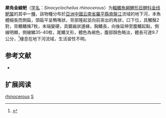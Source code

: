 {{Speciesbox
| name = 犀角金線鲃
| status = NE
| status_system = IUCN3.1
| image = 
| genus = Sinocyclocheilus
| species = rhinocerous
| authority = Li & Tao, 1994
| synonyms = 
}}

'''犀角金線鲃'''（[[学名|学名]]：''Sinocyclocheilus rhinocerous''）为[[輻鰭魚綱|輻鰭魚綱]][[鯉形目|鯉形目]][[鲤科|鲤科]][[金线鲃属|金线鲃属]]的其中一[[種|種]]，該物種分布於[[亞洲|亞洲]][[中國|中國]][[云南省|云南省]][[羅平縣|羅平縣]][[南盤江|南盤江]]流域的地下河，本魚體細長而側扁，頭扁平呈鴨嘴狀，背部隆起並向前突出的角狀，口下位，具觸鬚2對，背鰭鰭條7枚，末端變硬，具鋸齒狀邊緣，胸鰭長，向後延伸至腹鰭起點，側線明顯，側線鱗35-40枚，尾鰭叉形，體色為褐色，腹部顏色略淡，體長可達9.7公分，<ref>{{cite web|url=http://wpbp.sinica.edu.tw/Summary/SpeciesSummary.php?id=66455&lang=chinese| title =Sinocyclocheilus rhinocerous}}</ref>棲息在地下河流域，生活習性不明。

== 参考文献 ==
*{{FishBase_species|genus=Sinocyclocheilus|species=rhinocerous|year=2011|month=12}}

== 扩展阅读 ==
{{refbegin}}
{{wikispecies-inline|Sinocyclocheilus rhinocerous|犀角金線魮}}
{{refend}}
{{Taxonbar|from=Q1100796}}

[[Category:金线鲃属|rhinocerous]]
[[Category:1994年描述的鱼类|S]]


{{鲤形目小作品}}